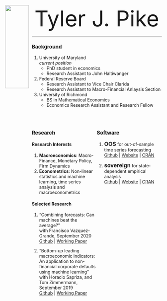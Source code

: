 
<style>
.column-left{
  padding-top: 25pt;
  padding-bottom: 25pt;
  float: left;
  width: 50%;
  height: 200pt;
  text-align: left;
}
.column-right{
  padding-top: 25pt;
  padding-bottom: 25pt;
  float: right;
  width: 50%;
  height: 200pt;
  text-align: left;
}
</style>

<style>
.column-pic{
  padding-top: 25pt;
  padding-bottom: 25pt;
  float: left;
  width: 15%;
  height: 200pt;
  text-align: right;
}
.column-text{
  padding-top: 25pt;
  padding-bottom: 25pt;
  float: right;
  width: 83%;
  height: 200pt;
  text-align: left;
}
</style>


<div class="column-pic">

   <img src="./content/Pike Profile Picture.jpg" style="width:100%">

</div>


<div class="column-text">

<p align=center> <span style="font-size:5em;"> Tyler J. Pike </span> </p>

---

### [Background](./content/Tyler_Pike_CV.pdf)  

1. University of Maryland     
*current position*
    - PhD student in economics  
    - Research Assistant to John Haltiwanger  

2. Federal Reserve Board   
    - Research Assistant to Vice Chair Clarida   
    - Research Assistant to Macro-Financial Anlaysis Section      

3. University of Richmond  
    - BS in Mathematical Economics   
    - Economics Research Assistant and Research Fellow    

<div class="column-left">
  
### [Research](./current_projects.html)

#### Research Interests

1. **Macroeconomics**: Macro-Finance, Monetary Policy, Firm Dynamics 
2. **Econometrics**: Non-linear statistics and machine learning, time series analysis and macroeconometrics


#### Selected Research   

1. "Combining forecasts: Can machines beat the average?"     
with Francisco Vazquez-Grande, September 2020    
[Github](https://github.com/tylerJPike/CanMachinesBeatTheAverage) | [Working Paper](https://papers.ssrn.com/sol3/papers.cfm?abstract_id=3691117)  

2. "Bottom-up leading macroeconomic indicators: An application to non-financial corporate defaults using machine learning"    
with Horacio Sapriza, and Tom Zimmermann, September 2019    
[Github](https://github.com/tylerJPike/BottomUpMacroIndicators) | [Working Paper](https://papers.ssrn.com/sol3/papers.cfm?abstract_id=3473056)  

</div>

<div class="column-right">

### [Software](./packages.html)  

1.  <span style="font-size:1.25em;">**OOS**</span> for out-of-sample time series forecasting     
[Github](https://github.com/tylerJPike/OOS) | [Website](https://tylerjpike.github.io/OOS/) | [CRAN](https://cran.r-project.org/web/packages/OOS/index.html)

2. <span style="font-size:1.25em;">**sovereign**</span> for state-dependent empirical analysis      
[Github](https://github.com/tylerJPike/sovereign) | [Website](https://tylerjpike.github.io/sovereign/) | [CRAN](https://cran.r-project.org/web/packages/sovereign/index.html)

</div>  

</div>  
  
 